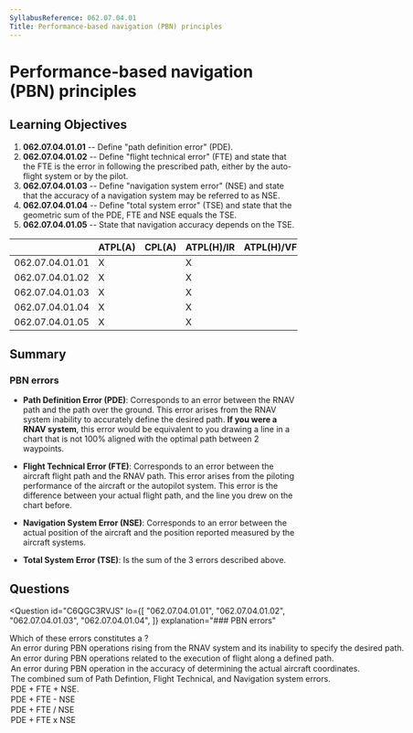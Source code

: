 ```yaml
---
SyllabusReference: 062.07.04.01
Title: Performance-based navigation (PBN) principles
---
```


# Performance-based navigation (PBN) principles

## Learning Objectives

1. **062.07.04.01.01** -- Define "path definition error" (PDE).
2. **062.07.04.01.02** -- Define "flight technical error" (FTE) and state that
   the FTE is the error in following the prescribed path, either by the
   auto-flight system or by the pilot.
3. **062.07.04.01.03** -- Define "navigation system error" (NSE) and state that
   the accuracy of a navigation system may be referred to as NSE.
4. **062.07.04.01.04** -- Define "total system error" (TSE) and state that the
   geometric sum of the PDE, FTE and NSE equals the TSE.
5. **062.07.04.01.05** -- State that navigation accuracy depends on the TSE.

|                 | ATPL(A) | CPL(A) | ATPL(H)/IR | ATPL(H)/VFR | CPL(H) | IR  | CBIR(A) |
| --------------- | ------- | ------ | ---------- | ----------- | ------ | --- | ------- |
| 062.07.04.01.01 | X       |        | X          |             |        | X   | X       |
| 062.07.04.01.02 | X       |        | X          |             |        | X   | X       |
| 062.07.04.01.03 | X       |        | X          |             |        | X   | X       |
| 062.07.04.01.04 | X       |        | X          |             |        | X   | X       |
| 062.07.04.01.05 | X       |        | X          |             |        | X   |         |

## Summary

### PBN errors

- **Path Definition Error (PDE)**: Corresponds to an error between the RNAV path
  and the path over the ground. This error arises from the RNAV system inability
  to accurately define the desired path. **If you were a RNAV system**, this
  error would be equivalent to you drawing a line in a chart that is not 100%
  aligned with the optimal path between 2 waypoints.

- **Flight Technical Error (FTE)**: Corresponds to an error between the aircraft
  flight path and the RNAV path. This error arises from the piloting performance
  of the aircraft or the autopilot system. This error is the difference between
  your actual flight path, and the line you drew on the chart before.

- **Navigation System Error (NSE)**: Corresponds to an error between the actual
  position of the aircraft and the position reported measured by the aircraft
  systems.

- **Total System Error (TSE)**: Is the sum of the 3 errors described above.

## Questions

<Question
  id="C6QGC3RVJS"
  lo={[
    "062.07.04.01.01",
    "062.07.04.01.02",
    "062.07.04.01.03",
    "062.07.04.01.04",
  ]}
  explanation="### PBN errors"
>
  <Text variant="oneCorrect">
    Which of these errors constitutes a <Subject />?
  </Text>
  <Option subject={[["Path Definition Error"], ["PDE"]]}>
    An error during PBN operations rising from the RNAV system and its inability
    to specify the desired path.
  </Option>
  <Option subject={[["Flight Technical Error"], ["FTE"]]}>
    An error during PBN operations related to the execution of flight along a
    defined path.
  </Option>
  <Option subject={[["Navigation System Error"], ["NSE"]]}>
    An error during PBN operation in the accuracy of determining the actual
    aircraft coordinates.
  </Option>
  <Option subject={[["Total System Error"], ["TSE"]]}>
    The combined sum of Path Defintion, Flight Technical, and Navigation system
    errors.
  </Option>
  <Option subject={[["Total System Error"], ["TSE"]]}>PDE + FTE + NSE.</Option>
  <Option why="Almost describes TSE, except TSE is the sum of the 3 errors: PDE + TSE + NSE">
    PDE + FTE - NSE
  </Option>
  <Option why="Almost describes TSE, except TSE is the sum of the 3 errors: PDE + TSE + NSE">
    PDE + FTE / NSE
  </Option>
  <Option why="Almost describes TSE, except TSE is the sum of the 3 errors: PDE + TSE + NSE">
    PDE + FTE x NSE
  </Option>
</Question>

